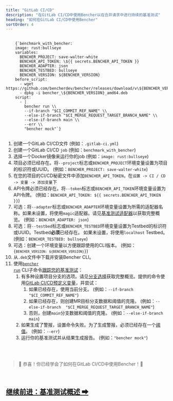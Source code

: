 ```yaml
---
title: "GitLab CI/CD"
description: "在GitLab CI/CD中使用Bencher以在合并请求中进行持续的基准测试"
heading: "如何在GitLab CI/CD中使用Bencher"
sortOrder: 4
---
```



<pre>
  <code>
    {`benchmark_with_bencher:
    image: rust:bullseye
    variables:
      BENCHER_PROJECT: save-walter-white
      BENCHER_API_TOKEN: \${{ secrets.BENCHER_API_TOKEN }}
      BENCHER_ADAPTER: json
      BENCHER_TESTBED: bullseye
      BENCHER_VERSION: ${BENCHER_VERSION}
    before_script:
      - wget https://github.com/bencherdev/bencher/releases/download/v\${BENCHER_VERSION}/bencher_\${BENCHER_VERSION}_amd64.deb
      - dpkg -i bencher_\${BENCHER_VERSION}_amd64.deb
    script:
      - |
        bencher run \\
        --if-branch "$CI_COMMIT_REF_NAME" \\
        --else-if-branch "$CI_MERGE_REQUEST_TARGET_BRANCH_NAME" \\
        --else-if-branch main \\
        --err \\
        "bencher mock"`}
  </code>
</pre>

1. 创建一个GitLab CI/CD文件 (例如：`.gitlab-ci.yml`)
1. 创建一个GitLab CI/CD `job` (例如：`benchmark_with_bencher`)
1. 选择一个Docker镜像来运行你的job (例如：`image: rust:bullseye`)
1. 项目必须已经存在。将`--project`标志或`BENCHER_PROJECT`环境变量设置为项目的标识符或UUID。 (例如：`BENCHER_PROJECT: save-walter-white`)
1. 在您的项目的CI/CD秘密文件中添加`BENCHER_API_TOKEN`，在`设置 -> CI / CD -> 变量 -> 添加变量`下
1. API令牌必须已经存在。将`--token`标志或`BENCHER_API_TOKEN`环境变量设置为API令牌。 (例如：`BENCHER_API_TOKEN: ${{ secrets.BENCHER_API_TOKEN }}`)
1. 可选：将`--adapter`标志或`BENCHER_ADAPTER`环境变量设置为所需的适配器名称。如果未设置，将使用`magic`适配器。请见[基准测试适配器](/docs/zh/explanation/adapters/)以获取完整概览。 (例如：`BENCHER_ADAPTER: json`)
1. 可选：将`--testbed`标志或`BENCHER_TESTBED`环境变量设置为Testbed的标识符或UUID。Testbed**必须**已经存在。 如果未设置，将使用`localhost` Testbed。 (例如：`BENCHER_TESTBED: bullseye`)
1. 可选：创建一个环境变量以方便跟踪使用的CLI版本。 (例如：<code>{`BENCHER_VERSION: ${BENCHER_VERSION}`}</code>)
1. 从`.deb`文件中下载并安装Bencher CLI。
1. 使用<code><a href="/docs/zh/explanation/bencher-run/">bencher run</a></code> CLI子命令[跟踪您的基准测试](/docs/zh/how-to/track-benchmarks/)：
    1. 有多种设置项目分支的选项。请见[分支选择](/docs/zh/explanation/branch-selection/)获取完整概览。提供的命令使用[GitLab CI/CD预定义变量](https://docs.gitlab.com/ee/ci/variables/predefined_variables.html)，并尝试：
        1. 如果已经存在，使用当前分支。 (例如：`--if-branch "$CI_COMMIT_REF_NAME"`)
        1. 如果已经存在，则创建MR目标分支数据和阈值的克隆。 (例如：`--else-if-branch  "$CI_MERGE_REQUEST_TARGET_BRANCH_NAME"`)
        1. 否则，创建`main`分支数据和阈值的克隆。 (例如：`--else-if-branch main`)
    1. 如果生成了警报，设置命令失败。为了生成警报，必须已经存在一个[阈值](/docs/zh/explanation/thresholds/)。 (例如：`--err`)
    1. 运行你的基准测试并从结果生成报告。 (例如：`"bencher mock"`)

<br/>
<br/>

> 🐰 恭喜！你已经学会了如何在GitLab CI/CD中使用Bencher！🎉

<br/>

<h2><a href="/docs/zh/explanation/benchmarking/">继续前进：基准测试概述 ➡</a></h2>